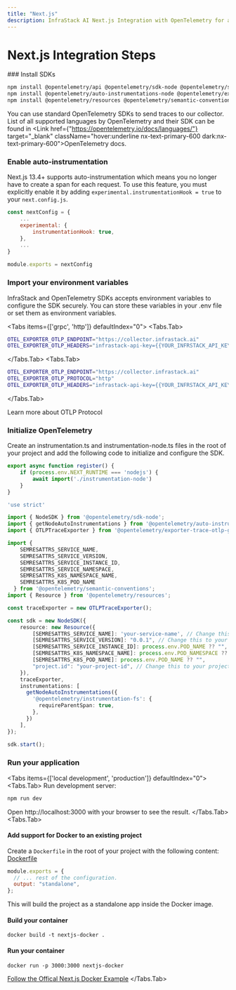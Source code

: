```yaml
---
title: "Next.js"
description: InfraStack AI Next.js Integration with OpenTelemetry for application performance monitoring.
---
```




# Next.js Integration Steps

<Steps>
### Install SDKs

```sh npm2yarn
npm install @opentelemetry/api @opentelemetry/sdk-node @opentelemetry/sdk-trace-node
npm install @opentelemetry/auto-instrumentations-node @opentelemetry/exporter-trace-otlp-grpc
npm install @opentelemetry/resources @opentelemetry/semantic-conventions
```
 
You can use standard OpenTelemetry SDKs to send traces to our collector.
List of all supported languages by OpenTelemetry and their SDK can be found in <Link href={"https://opentelemetry.io/docs/languages/"} target="_blank" className="hover:underline nx-text-primary-600 dark:nx-text-primary-600">OpenTelemetry docs</Link>.

 
### Enable auto-instrumentation

Next.js 13.4+ supports auto-instrumentation which means you no longer have to create a span for each request. To use this feature, you must explicitly enable it by adding `experimental.instrumentationHook = true` to your `next.config.js`.

```js /default/#s showLineNumbers {3-5}
const nextConfig = {
    ...
    experimental: {
        instrumentationHook: true,
    },
    ...
}
       
module.exports = nextConfig
```

 
### Import your environment variables

InfraStack and OpenTelemetry SDKs accepts environment variables to configure the SDK securely.
You can store these variables in your .env file or set them as environment variables.

<Tabs items={['grpc', 'http']} defaultIndex="0">
<Tabs.Tab>
```bash filename=".env"
OTEL_EXPORTER_OTLP_ENDPOINT="https://collector.infrastack.ai"
OTEL_EXPORTER_OTLP_HEADERS="infrastack-api-key={{YOUR_INFRSTACK_API_KEY}}"
```
</Tabs.Tab>
<Tabs.Tab>
```bash filename=".env"
OTEL_EXPORTER_OTLP_ENDPOINT="https://collector.infrastack.ai"
OTEL_EXPORTER_OTLP_PROTOCOL="http"
OTEL_EXPORTER_OTLP_HEADERS="infrastack-api-key={{YOUR_INFRSTACK_API_KEY}}"
```
</Tabs.Tab>
</Tabs>
<Link href="https://opentelemetry.io/docs/languages/sdk-configuration/otlp-exporter/#otel_exporter_otlp_protocol" 
target="_blank" className="hover:underline nx-text-primary-600 dark:nx-text-primary-600">
Learn more about OTLP Protocol
</Link>

### Initialize OpenTelemetry
Create an instrumentation.ts and instrumentation-node.ts files in the root of your project and add the following code to initialize and configure the SDK.

```ts filename="instrumentation.ts" /default/#s showLineNumbers
export async function register() {
    if (process.env.NEXT_RUNTIME === 'nodejs') {
        await import('./instrumentation-node')
    }
}   
```

```ts filename="instrumentation-node.ts" /default/#s showLineNumbers
'use strict'

import { NodeSDK } from '@opentelemetry/sdk-node';
import { getNodeAutoInstrumentations } from '@opentelemetry/auto-instrumentations-node';
import { OTLPTraceExporter } from '@opentelemetry/exporter-trace-otlp-grpc';

import {
    SEMRESATTRS_SERVICE_NAME,
    SEMRESATTRS_SERVICE_VERSION,
    SEMRESATTRS_SERVICE_INSTANCE_ID,
    SEMRESATTRS_SERVICE_NAMESPACE,
    SEMRESATTRS_K8S_NAMESPACE_NAME,
    SEMRESATTRS_K8S_POD_NAME
  } from '@opentelemetry/semantic-conventions';
import { Resource } from '@opentelemetry/resources';

const traceExporter = new OTLPTraceExporter();

const sdk = new NodeSDK({
    resource: new Resource({
        [SEMRESATTRS_SERVICE_NAME]: 'your-service-name', // Change this to your service name
        [SEMRESATTRS_SERVICE_VERSION]: "0.0.1", // Change this to your service version
        [SEMRESATTRS_SERVICE_INSTANCE_ID]: process.env.POD_NAME ?? "", // you can use uuid if pod name is not available
        [SEMRESATTRS_K8S_NAMESPACE_NAME]: process.env.POD_NAMESPACE ?? "",
        [SEMRESATTRS_K8S_POD_NAME]: process.env.POD_NAME ?? "",
        "project.id": "your-project-id", // Change this to your project id to filter traces, metrics, and logs by project
    }),
    traceExporter,
    instrumentations: [
      getNodeAutoInstrumentations({
        '@opentelemetry/instrumentation-fs': {
          requireParentSpan: true,
        },
      })
    ],
});
  
sdk.start(); 
```

### Run your application

<Tabs items={['local development', 'production']} defaultIndex="0">
<Tabs.Tab>
Run development server:
```bash 
npm run dev
```
Open http://localhost:3000 with your browser to see the result.
</Tabs.Tab>
<Tabs.Tab>
#### Add support for Docker to an existing project
Create a `Dockerfile` in the root of your project with the following content:
[Dockerfile](https://github.com/vercel/next.js/blob/canary/examples/with-docker/Dockerfile)

```js filename="next.config.js"
module.exports = {
  // ... rest of the configuration.
  output: "standalone",
};
```
This will build the project as a standalone app inside the Docker image.
#### Build your container
`docker build -t nextjs-docker .`
#### Run your container
`docker run -p 3000:3000 nextjs-docker`

[Follow the Offical Next.js Docker Example](https://github.com/vercel/next.js/tree/canary/examples/with-docker)
</Tabs.Tab>
</Tabs>


</Steps>